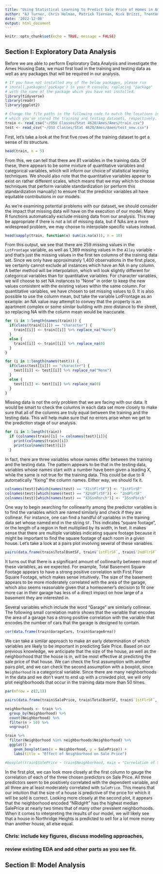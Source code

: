 ---
title: "Using Statistical Learning to Predict Sale Price of Homes in Ames, Iowa"
author: "AJ Turner, Chris Holman, Patrick Tiernan, Nick Brizzi, Trenton Butz"
date: '2022-12-06'
output: html_document
---

```{r setup, include=FALSE}
knitr::opts_chunk$set(echo = TRUE, message = FALSE)
```

## Section I: Exploratory Data Analysis

Before we are able to perform Exploratory Data Analysis and investigate the Ames Housing Data, we must first load in the training and testing data as well as any packages that will be required in our analysis. 

```{r}
# If you have not installed any of the below packages, please run 
# install.packages('package') in your R console, replacing "package"
# with the name of the package which you have not installed. 
library(tidyverse)
library(readr)
library(ggplot2)
```

```{r}
# Change the file paths in the following code to match the locations in 
# which you've stored the training and testing datasets, respectively.
train <- read_csv("~/OSU Classes/Stat 4620/Ames/Ames/train.csv")
test <- read_csv("~/OSU Classes/Stat 4620/Ames/Ames/test_new.csv")
```

First, let's take a look at the first five rows of the training dataset to get a sense of its structure.

```{r}
head(train, n = 5)
```

From this, we can tell that there are 81 variables in the training data. Of these, there appears to be some mixture of quantitative variables and categorical variables, which will inform our choice of statistical learning techniques. We should also note that the quantitative variables appear to exist on rather different scales, which means that we may which to choose techniques that perform variable standardization (or perform this standardization manually) to ensure that the predictor variables all have equitable contributions in our models. 

As we're examining potential problems with our dataset, we should consider the impact that missing data will have on the execution of our model. Many R functions automatically exclude missing data from our analysis. This may be appropriate if there is not a lot of missing data, but if NAs are a more widespread problem, we may choose to interpolate specific values instead. 

```{r}
head(sapply(train, function(x) sum(is.na(x))), n = 10)
```

From this output, we see that  there are 259 missing values in the `LotFrontage` variable, as well as 1,369 missing values in the `Alley` variable - and that's just the missing values in the first ten columns of the training data set. Since we only have approximately 1,400 observations in the first place, we certainly cannot exclude all instances which have an NA in any column. A better method will be interpolation, which will look slightly different for categorical variables than for quantitative variables. For character variables, we will choose to set NA instances to "None" in order to keep the new values consistent with the existing values within the same column. For quantitative variables, we have chosen to set missing values to 0. It is also possible to use the column mean, but take the variable LotFrontage as an example: an NA value may attempt to convey that the property is an apartment complex or some similar building with zero distance to the street, so replacing NA with the column mean would be inaccurate. 

```{r}
for (i in 1:length(names(train))) {
  if(class(train[[i]]) == "character") {
    train[[i]] <- train[[i]] %>% replace_na("None")
  }
  else {
    train[[i]] <- train[[i]] %>% replace_na(0)
  }
}

for (i in 1:length(names(test))) {
  if(class(test[[i]]) == "character") {
    test[[i]] <- test[[i]] %>% replace_na("None")
  }
  else {
    test[[i]] <- test[[i]] %>% replace_na(0)
  }
}
```

Missing data is not the only problem that we are facing with our data. It would be smart to check the columns in each data set more closely to make sure that all of the columns are truly equal between the training and the testing data. This will help make sure that no errors arise when we get to the prediction stage of our analysis.  


```{r}
for (i in 1:length(train))
  if (colnames(train)[i] != colnames(test)[i]){
    print(colnames(train)[i])
    print(colnames(test)[i]) 
  }
```

In fact, there are three variables whose names differ between the training and the testing data. The pattern appears to be that in the testing data, variables whose names start with a number have been given a leading X, while the same is not true for the training data. This could be due to R automatically "fixing" the column names. Either way, we should fix it. 

```{r}
colnames(test)[which(names(test) == "X1stFlrSF")] <- "1stFlrSF"
colnames(test)[which(names(test) == "X2ndFlrSF")] <- "2ndFlrSF"
colnames(test)[which(names(test) == "X3SsnPorch")] <- "3SsnPorch"
```

One way to begin searching for collinearity among the predictor variables is to find the variables which are named similarly and check if they are collinear. For instance, one can find a handful of variables in the training data set whose named end in the string `SF`. This indicates "square footage", or the length of a region in feet multiplied by its width, in feet. It makes sense that there are multiple variables indicating square footage because it might be important to find the square footage of each room in a given house. Let's take a look at a pairs plot involving several of these variables. 

```{r}
pairs(data.frame(train$TotalBsmtSF, train$`1stFlrSF`, train$`2ndFlrSF`, train$GarageArea), main = "Correlation of Variables related to Area")
```

It turns out that there is a significant amount of collinearity between most of these variables, as we expected. For example, Total Basement Square Footage appears to have a strong positive correlation with First Floor Square Footage, which makes sense intuitively. The size of the basement appears to be more moderately correlated with the area of the garage, which also seems reasonable given that a homeowner's decision to fit one more car in their garage has less of a direct impact on how large of a basement they are interested in. 

Several variables which include the word "Garage" are similarly collinear. The following small correlation matrix shows that the variable that encodes the area of a garage has a strong positive correlation with the variable that encodes the number of cars that the garage is designed to contain. 

```{r}
cor(data.frame(train$GarageCars, train$GarageArea))
```


We can take a similar approach to make an early determination of which variables are likely to be important in predicting Sale Price. Based on our previous knowledge, we anticipate that the size of the house, as well as the neighborhood that the house is in, will be most effective at predicting the sale price of that house. We can check the first assumption with another pairs plot, and we can check the second assumption with a boxplot, since `Neighborhood` is a categorical variable. Since there are many neighborhoods in the data and we don't want to end up with a crowded plot, we will only plot neighborhoods that occur in the training data more than 50 times.  

```{r}
par(mfrow = c(2,1))

pairs(data.frame(train$SalePrice, train$TotalBsmtSF, train$`1stFlrSF`, train$`2ndFlrSF`), main = "Correlation of Sale Price with Square Footage Predictors")

neighborhoods <- train %>% 
  group_by(Neighborhood) %>% 
  count(Neighborhood) %>% 
  filter(n > 50) %>% 
  ungroup()

train %>% 
  filter(Neighborhood %in% neighborhoods$Neighborhood) %>% 
  ggplot() + 
    geom_boxplot(aes(x = Neighborhood, y = SalePrice)) + 
    labs(title = "Effect of Neighborhood on Sale Price")

#boxplot(train$SalePrice ~ train$Neighborhood, main = "Correlation of Sale Price with Neighborhood", xlab = "Name of Neighborhood", ylab = "Sale Price ($)")
```

In the first plot, we can look more closely at the first column to gauge the correlation of each of the three chosen predictors on Sale Price. All three predictors seem to be positively correlated with the dependent variable, and all three are at least moderately correlated with `SalePrice`. This means that our intuition that the size of a house is predictive of the price for which it will be sold is correct. Looking more closely at the second plot, it appears that the neighborhood encoded "NRidgHt" has the highest median SalePrice at nearly two times that of many other prevalent neighborhoods. When it comes to interpreting the results of our model, we will likely see that a house in Northridge Heights is predicted to sell for a lot more money than another house, all else equal. 

### Chris: include key figures, discuss modeling approaches, 
### review existing EDA and add other parts as you see fit.



## Section II: Model Analysis

